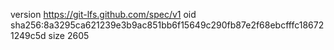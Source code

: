 version https://git-lfs.github.com/spec/v1
oid sha256:8a3295ca621239e3b9ac851bb6f15649c290fb87e2f68ebcfffc186721249c5d
size 2605
